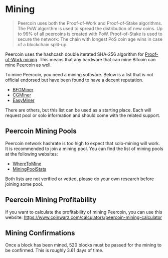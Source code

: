 <!-- KEYWORDS: proof-of-work, proof of work, proof, of, work, mining -->
# Mining

>Peercoin uses both the Proof-of-Work and Proof-of-Stake algorithms. The PoW algorithm is used to spread the distribution of new coins. Up to 99% of all peercoins is created with PoW. Proof-of-Stake is used to secure the network: The chain with longest PoS coin age wins in case of a blockchain split-up.

Peercoin uses the hashcash double iterated SHA-256 algorithm for [Proof-of-Work mining](https://en.bitcoin.it/wiki/Proof_of_work). This means that any hardware that can mine Bitcoin can mine Peercoin as well.

To mine Peercoin, you need a mining software. Below is a list that is not official endorsed but have been found to have a decent reputation.

* [BFGMiner](http://bfgminer.org/)
* [CGMiner](https://github.com/ckolivas/cgminer)
* [EasyMiner](https://easyminer.net/)

There are others, but this list can be used as a starting place.  Each will request pool or solo information and should come with the related support.

## Peercoin Mining Pools

Peercoin network hashrate is too high to expect that solo-mining will work. It is recommended to join a mining pool.
You can find the list of mining pools at the following websites:

* [WhereToMine](https://wheretomine.io/coins/peercoin/)
* [MiningPoolStats](https://miningpoolstats.stream/peercoin)

Both lists are not verified or vetted, please do your own research before joining some pool.

## Peercoin Mining Profitability

If you want to calculate the profitability of mining Peercoin, you can use this website: https://www.coinwarz.com/calculators/peercoin-mining-calculator

## Mining Confirmations

Once a block has been mined, 520 blocks must be passed for the mining to be confirmed. This is roughly 3.61 days of time.
